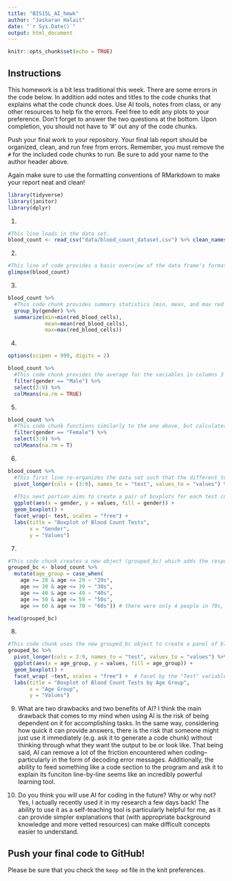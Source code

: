 ```yaml
---
title: "BIS15L_AI_hmwk"
author: "Jaskaran Halait"
date: "`r Sys.Date()`"
output: html_document
---
```


```r
knitr::opts_chunk$set(echo = TRUE)
```

## Instructions
This homework is a bit less traditional this week. There are some errors in the code below. In addition add notes and titles to the code chunks that explains what the code chunck does. Use AI tools, notes from class, or any other resources to help fix the errors. Feel free to edit any plots to your preference. Don't forget to answer the two questions at the bottom. Upon completion, you should not have to '#' out any of the code chunks.

Push your final work to your repository. Your final lab report should be organized, clean, and run free from errors. Remember, you must remove the `#` for the included code chunks to run. Be sure to add your name to the author header above.   

Again make sure to use the formatting conventions of RMarkdown to make your report neat and clean!  


```r
library(tidyverse)
library(janitor)
library(dplyr)
```


1.
```r
#This line loads in the data set.
blood_count <- read_csv("data/blood_count_dataset.csv") %>% clean_names()
```

2. 
```r
#This line of code provides a basic overview of the data frame's format.
glimpse(blood_count)
```

3. 
```r
blood_count %>% 
  #This code chunk provides summary statistics (min, mean, and max red blood cell counts) for participants grouped by   gender.
  group_by(gender) %>% 
  summarize(min=min(red_blood_cells),
            mean=mean(red_blood_cells),
            max=max(red_blood_cells))
```


4. 
```r
options(scipen = 999, digits = 2)

blood_count %>% 
  #This code chunk provides the average for the variables in columns 3 through 9 of the data set for male               participants.
  filter(gender == "Male") %>% 
  select(3:9) %>%
  colMeans(na.rm = TRUE)
```

5. 
```r
blood_count %>% 
  #This code chunk functions similarly to the one above, but calculates the column means for female participants        instead.
  filter(gender == "Female") %>%
  select(3:9) %>%
  colMeans(na.rm = T)
```

6. 
```r
blood_count %>%
  #This first line re-organizes the data set such that the different test types are condensed into a singular column    for their type and another for their value. 
  pivot_longer(cols = (3:9), names_to = "test", values_to = "values") %>% 
  
  #This next portion aims to create a pair of boxplots for each test comparing the count distribution for male and      female participants.
  ggplot(aes(x = gender, y = values, fill = gender)) +
  geom_boxplot() +
  facet_wrap(~ test, scales = "free") +
  labs(title = "Boxplot of Blood Count Tests",
       x = "Gender",
       y = "Values")
```

7. 
```r
#This code chunk creates a new object (grouped_bc) which adds the respective age group of each participant.
grouped_bc <- blood_count %>%
  mutate(age_group = case_when(
    age >= 20 & age <= 29 ~ "20s",
    age >= 30 & age <= 39 ~ "30s",
    age >= 40 & age <= 49 ~ "40s",
    age >= 50 & age <= 59 ~ "50s",
    age >= 60 & age <= 70 ~ "60s")) # there were only 4 people in 70s, so I combined it with 60s

head(grouped_bc)

```

8. 
```r
#This code chunk uses the new grouped_bc object to create a panel of blood count box plots similar to those in 6.
grouped_bc %>%
  pivot_longer(cols = 3:9, names_to = "test", values_to = "values") %>%
  ggplot(aes(x = age_group, y = values, fill = age_group)) +
  geom_boxplot() +
  facet_wrap( ~test, scales = "free") +  # Facet by the "Test" variable
  labs(title = "Boxplot of Blood Count Tests by Age Group",
       x = "Age Group",
       y = "Values")
```
9. What are two drawbacks and two benefits of AI?
I think the main drawback that comes to my mind when using AI is the risk of being dependent on it for accomplishing tasks. In the same way, considering how quick it can provide answers, there is the risk that someone might just use it immediately (e.g. ask it to generate a code chunk) without thinking through what they want the output to be or look like. 
That being said, AI can remove a lot of the friction encountered when coding--particularly in the form of decoding error messages. Additionally, the ability to feed something like a code section to the program and ask it to explain its funciton line-by-line seems like an incredibly powerful learning tool.

10. Do you think you will use AI for coding in the future? Why or why not?
Yes, I actually recently used it in my research a few days back! The ability to use it as a self-teaching tool is particularly helpful for me, as it can provide simpler explanations that (with appropriate background knowledge and more vetted resources) can make difficult concepts easier to understand.

## Push your final code to GitHub!
Please be sure that you check the `keep md` file in the knit preferences. 